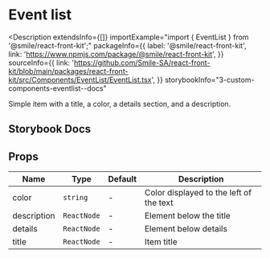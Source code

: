 
# Event list

<Description
  extendsInfo={[]}
  importExample="import { EventList } from '@smile/react-front-kit';"
  packageInfo={{
    label: '@smile/react-front-kit',
    link: 'https://www.npmjs.com/package/@smile/react-front-kit',
  }}
  sourceInfo={{
    link: 'https://github.com/Smile-SA/react-front-kit/blob/main/packages/react-front-kit/src/Components/EventList/EventList.tsx',
  }}
  storybookInfo="3-custom-components-eventlist--docs"
>
  Simple item with a title, a color, a details section, and a description.
</Description>

## Storybook Docs

<StorybookEmbed storyId="3-custom-components-EventList--docs" height="820" />

## Props

| Name              | Type        | Default | Description                             |
| ----------------- | ----------- | ------- | --------------------------------------- |
| color             | `string`    | -       | Color displayed to the left of the text |
| description       | `ReactNode` | -       | Element below the title                 |
| details           | `ReactNode` | -       | Element below details                   |
| title <required/> | `ReactNode` | -       | Item title                              |
